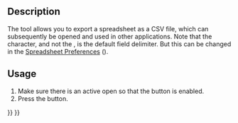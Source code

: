 <languages/>

{{Docnav
|[[Spreadsheet_Import|Import]]
|[[Spreadsheet_MergeCells|Merge Cells]]
|[[Spreadsheet_Workbench|Spreadsheet]]
|IconL=Spreadsheet_Import.svg
|IconR=Spreadsheet_MergeCells.svg
|IconC=Workbench_Spreadsheet.svg
}}

{{GuiCommand
|Name=Spreadsheet Export
|MenuLocation=Spreadsheet → Export spreadsheet
|Workbenches=[[Spreadsheet_Workbench|Spreadsheet]]
|Version=0.17
|SeeAlso=[[Spreadsheet_Import|Spreadsheet Import]]
}}

==Description==

The {{Button|[[File:Spreadsheet_Export.svg|16px]] [[Spreadsheet_Export|Spreadsheet Export]]}} tool allows you to export a spreadsheet as a CSV file, which can subsequently be opened and used in other applications. Note that the {{Value|tab}} character, and not the {{Value|comma}}, is the default field delimiter. But this can be changed in the [[Spreadsheet_Preferences|Spreadsheet Preferences]] ({{Version|0.20}}).

==Usage==

# Make sure there is an active {{Button|[[File:Spreadsheet_CreateSheet.svg|16px]] [[Spreadsheet_CreateSheet|Spreadsheet]]}} open so that the button is enabled.
# Press the {{Button|[[File:Spreadsheet_Export.svg|16px]] [[Spreadsheet_Export|Spreadsheet Export]]}} button.


{{Docnav
|[[Spreadsheet_Import|Import]]
|[[Spreadsheet_MergeCells|Merge Cells]]
|[[Spreadsheet_Workbench|Spreadsheet]]
|IconL=Spreadsheet_Import.svg
|IconR=Spreadsheet_MergeCells.svg
|IconC=Workbench_Spreadsheet.svg
}}

{{Spreadsheet_Tools_navi{{#translation:}}}}
{{Userdocnavi{{#translation:}}}}